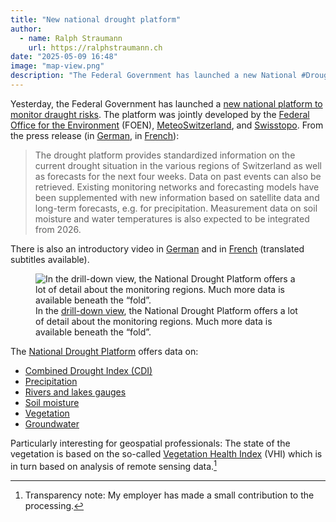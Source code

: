 ```yaml
---
title: "New national drought platform"
author:
  - name: Ralph Straumann
    url: https://ralphstraumann.ch
date: "2025-05-09 16:48"
image: "map-view.png"
description: "The Federal Government has launched a new National #Drought Platform providing standardized, up-to-date information and forecasts on drought risks across Switzerland. The platform integrates #remotesensing data for #vegetation health and data on precipitation, soil moisture, rivers, lakes, and groundwater."
---
```


Yesterday, the Federal Government has launched a [new national platform to monitor draught 
risks](https://www.trockenheit.admin.ch/en). The platform was jointly developed by the 
[Federal Office for the Environment](https://www.bafu.admin.ch/bafu/en/home.html) (FOEN), 
[MeteoSwitzerland](https://www.meteoswiss.admin.ch/#tab=forecast-map), and 
[Swisstopo](https://www.swisstopo.admin.ch/en). From the press release (in 
[German](https://www.news.admin.ch/de/newnsb/uM-Mc120LtpPl7uVuRkti), in 
[French](https://www.news.admin.ch/fr/newnsb/uM-Mc120LtpPl7uVuRkti)):

> The drought platform provides standardized information on the current drought situation in the 
various regions of Switzerland as well as forecasts for the next four weeks. Data on past events can 
also be retrieved. Existing monitoring networks and forecasting models have been supplemented with new 
information based on satellite data and long-term forecasts, e.g. for precipitation. Measurement data 
on soil moisture and water temperatures is also expected to be integrated from 2026.

There is also an introductory video in [German](https://www.youtube.com/watch?v=wZaa1EoL4Jk) and in 
[French](https://www.youtube.com/watch?v=1Hy__fDMVpo) (translated subtitles available).

![In the [drill-down view](https://www.trockenheit.admin.ch/de/regionen/47-alpstein/aktuelle-lage), the National Drought Platform offers a lot of detail about the monitoring regions. Much more data is available beneath the "fold".](rhine-valley.png 'In the drill-down view, the National Drought Platform offers a lot of detail about the monitoring regions. Much more data is available beneath the "fold".')

The [National Drought Platform](https://www.trockenheit.admin.ch/en) offers data on: 

- [Combined Drought Index (CDI)](https://www.trockenheit.admin.ch/en/drought/drought-index)
- [Precipitation](https://www.trockenheit.admin.ch/en/factors/precipitation)
- [Rivers and lakes gauges](https://www.trockenheit.admin.ch/en/factors/water)
- [Soil moisture](https://www.trockenheit.admin.ch/en/factors/soil)
- [Vegetation](https://www.trockenheit.admin.ch/en/factors/vegetation)
- [Groundwater](https://www.trockenheit.admin.ch/en/factors/groundwater)

Particularly interesting for geospatial professionals: The state of the vegetation is based on the so-called [Vegetation Health Index](https://www.trockenheit.admin.ch/en/factors/vegetation/vegetation-health-index-vhi) (VHI) which is in turn based on analysis of remote sensing data.^[Transparency note: My employer has made a small contribution to the processing.]